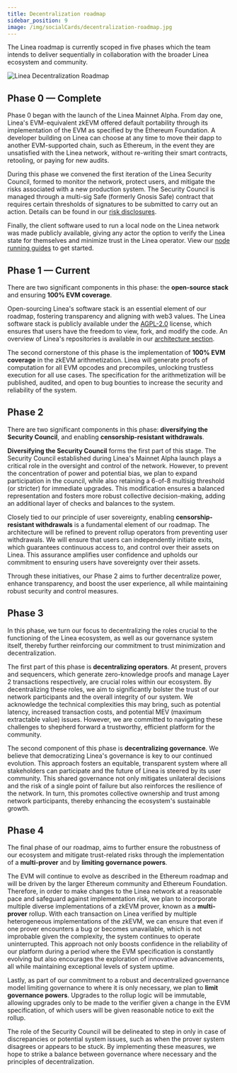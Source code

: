 ```yaml
---
title: Decentralization roadmap
sidebar_position: 9
image: /img/socialCards/decentralization-roadmap.jpg
---
```


The Linea roadmap is currently scoped in five phases which the team intends to deliver sequentially 
in collaboration with the broader Linea ecosystem and community.

<div class="center-container">
  <div class="img-large">
    <img
      src="/img/get_started/concepts/decentralization/Linea_decentralization_roadmap.png"
      alt="Linea Decentralization Roadmap"
    />
  </div>
</div>

## Phase 0 — Complete

Phase 0 began with the launch of the Linea Mainnet Alpha. From day one, Linea's EVM-equivalent zkEVM 
offered default portability through its implementation of the EVM as specified by the Ethereum 
Foundation. A developer building on Linea can choose at any time to move their dapp to another 
EVM-supported chain, such as Ethereum, in the event they are unsatisfied with the Linea network, 
without re-writing their smart contracts, retooling, or paying for new audits.

During this phase we convened the first iteration of the Linea Security Council, formed to 
monitor the network, protect users, and mitigate the risks associated with a new production system. 
The Security Council is managed through a multi-sig Safe (formerly Gnosis Safe) contract that 
requires certain thresholds of signatures to be submitted to carry out an action. Details can be 
found in our [risk disclosures](../../risk-disclosures/index.mdx).

Finally, the client software used to run a local node on the Linea network was made publicly 
available, giving any actor the option to verify the Linea state for themselves and minimize trust 
in the Linea operator. View our [node running guides](../../get-started/how-to/run-a-node/index.mdx) to get started.

## Phase 1 — Current

There are two significant components in this phase: the **open-source stack** and ensuring **100% 
EVM coverage**.

Open-sourcing Linea's software stack is an essential element of our roadmap, fostering transparency 
and aligning with web3 values. The Linea software stack is publicly available under the 
[AGPL-2.0](https://www.apache.org/licenses/LICENSE-2.0) license, which ensures that users have the 
freedom to view, fork, and modify the code. An overview of Linea's repositories is available in 
our [architecture section](./index.mdx). 

The second cornerstone of this phase is the implementation of **100% EVM coverage** in the zkEVM 
arithmetization. Linea will generate proofs of computation for all EVM opcodes and precompiles,
unlocking trustless execution for all use cases. The specification for the arithmetization 
will be published, audited, and open to bug bounties to increase the security and reliability of 
the system.

## Phase 2 

There are two significant components in this phase: **diversifying the Security Council**, and 
enabling **censorship-resistant withdrawals**.

**Diversifying the Security Council** forms the first part of this stage. The Security Council 
established during Linea's Mainnet Alpha launch plays a critical role in the oversight and control 
of the network. However, to prevent the concentration of power and potential bias, we plan to expand 
participation in the council, while also retaining a 6-of-8 multisig threshold (or stricter) for 
immediate upgrades. This modification ensures a balanced representation and fosters more robust 
collective decision-making, adding an additional layer of checks and balances to the system.

Closely tied to our principle of user sovereignty, enabling **censorship-resistant withdrawals** is 
a fundamental element of our roadmap. The architecture will be refined to prevent rollup operators 
from preventing user withdrawals. We will ensure that users can independently initiate exits, which 
guarantees continuous access to, and control over their assets on Linea. This assurance amplifies 
user confidence and upholds our commitment to ensuring users have sovereignty over their assets.

Through these initiatives, our Phase 2 aims to further decentralize power, enhance transparency, 
and boost the user experience, all while maintaining robust security and control measures.

## Phase 3

In this phase, we turn our focus to decentralizing the roles crucial to the functioning of the Linea 
ecosystem, as well as our governance system itself, thereby further reinforcing our commitment to 
trust minimization and decentralization.

The first part of this phase is **decentralizing operators**. At present, provers and sequencers, 
which generate zero-knowledge proofs and manage Layer 2 transactions respectively, are crucial 
roles within our ecosystem. By decentralizing these roles, we aim to significantly bolster the trust 
of our network participants and the overall integrity of our system. We acknowledge the technical 
complexities this may bring, such as potential latency, increased transaction costs, and potential 
MEV (maximum extractable value) issues. However, we are committed to navigating these challenges to 
shepherd forward a trustworthy, efficient platform for the community.

The second component of this phase is **decentralizing governance**. We believe that democratizing 
Linea's governance is key to our continued evolution. This approach fosters an equitable, 
transparent system where all stakeholders can participate and the future of Linea is steered by its 
user community. This shared governance not only mitigates unilateral decisions and the risk of a 
single point of failure but also reinforces the resilience of the network. In turn, this promotes 
collective ownership and trust among network participants, thereby enhancing the ecosystem's 
sustainable growth.

## Phase 4

The final phase of our roadmap, aims to further ensure the robustness of our ecosystem and mitigate 
trust-related risks through the implementation of a **multi-prover** and by **limiting governance 
powers**.

The EVM will continue to evolve as described in the Ethereum roadmap and will be driven by the 
larger Ethereum community and Ethereum Foundation. Therefore, in order to make changes to the Linea 
network at a reasonable pace and safeguard against implementation risk, we plan to incorporate 
multiple diverse implementations of a zkEVM prover, known as a **multi-prover** rollup. With each 
transaction on Linea verified by multiple heterogeneous implementations of the zkEVM, we can ensure 
that even if one prover encounters a bug or becomes unavailable, which is not improbable given the 
complexity, the system continues to operate uninterrupted. This approach not only boosts confidence 
in the reliability of our platform during a period where the EVM specification is constantly 
evolving but also encourages the exploration of innovative advancements, all while maintaining 
exceptional levels of system uptime.

Lastly, as part of our commitment to a robust and decentralized governance model limiting governance 
to where it is only necessary, we plan to **limit governance powers**. Upgrades to the rollup logic 
will be immutable, allowing upgrades only to be made to the verifier given a change in the EVM 
specification, of which users will be given reasonable notice to exit the rollup.

The role of the Security Council will be delineated to step in only in case of discrepancies or 
potential system issues, such as when the prover system disagrees or appears to be stuck. By 
implementing these measures, we hope to strike a balance between governance where necessary and the 
principles of decentralization.
